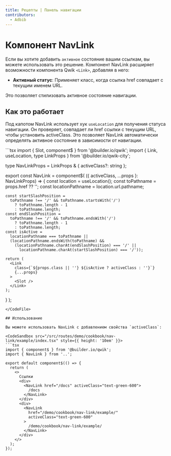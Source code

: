 ```yaml
---
title: Рецепты | Панель навигации
contributors:
  - Adbib
---
```



# Компонент NavLink

Если вы хотите добавить `активное` состояние вашим ссылкам, вы можете использовать это решение.
Компонент NavLink расширяет возможности компонента Qwik `<Link>`, добавляя в него:

- **Активный статус**: Применяет класс, когда ссылка href совпадает с текущим именем URL.

Это позволяет стилизовать активное состояние навигации.

## Как это работает

Под капотом NavLink использует хук `useLocation` для получения статуса навигации. Он проверяет, совпадает ли href ссылки с текущим URL, чтобы установить activeClass. Это позволяет NavLink автоматически определять активное состояние в зависимости от навигации.

<CodeFile src="/src/routes/demo/cookbook/nav-link/index.tsx">
```tsx
import { Slot, component$ } from '@builder.io/qwik';
import { Link, useLocation, type LinkProps } from '@builder.io/qwik-city';

type NavLinkProps = LinkProps & { activeClass?: string };

export const NavLink = component$(
  ({ activeClass, ...props }: NavLinkProps) => {
    const location = useLocation();
    const toPathname = props.href ?? '';
    const locationPathname = location.url.pathname;

    const startSlashPosition =
      toPathname !== '/' && toPathname.startsWith('/')
        ? toPathname.length - 1
        : toPathname.length;
    const endSlashPosition =
      toPathname !== '/' && toPathname.endsWith('/')
        ? toPathname.length - 1
        : toPathname.length;
    const isActive =
      locationPathname === toPathname ||
      (locationPathname.endsWith(toPathname) &&
        (locationPathname.charAt(endSlashPosition) === '/' ||
          locationPathname.charAt(startSlashPosition) === '/'));

    return (
      <Link
        class={`${props.class || ''} ${isActive ? activeClass : ''}`}
        {...props}
      >
        <Slot />
      </Link>
    );
  }
);
```
</CodeFile>

## Использование

Вы можете использовать NavLink с добавлением свойства `activeClass`:

<CodeSandbox src="/src/routes/demo/cookbook/nav-link/example/index.tsx" style={{ height: '10em' }}>
```tsx
import { component$ } from '@builder.io/qwik';
import { NavLink } from '..';

export default component$(() => {
  return (
    <>
      Ссылки
      <div>
        <NavLink href="/docs" activeClass="text-green-600">
          /docs
        </NavLink>
      </div>
      <div>
        <NavLink
          href="/demo/cookbook/nav-link/example/"
          activeClass="text-green-600"
        >
          /demo/cookbook/nav-link/example/
        </NavLink>
      </div>
    </>
  );
});
```
</CodeSandbox>
